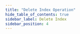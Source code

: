 ```yaml
---
title: "Delete Index Operation"
hide_table_of_contents: true
sidebar_label: Delete Index
sidebar_position: 4
---
```





<LanguageSwitcher supportedLanguages={supportedLanguages} />

<LanguageContent language="csharp">
   <DeleteIndexCsharp />
</LanguageContent>

<LanguageContent language="java">
   <DeleteIndexJava />
</LanguageContent>

<LanguageContent language="python">
   <DeleteIndexPython />
</LanguageContent>

<LanguageContent language="php">
   <DeleteIndexPhp />
</LanguageContent>

<LanguageContent language="nodejs">
   <DeleteIndexNodejs />
</LanguageContent>


<!---
### Indexes
- [What are Indexes](../../../../indexes/what-are-indexes)
- [Creating and Deploying Indexes](../../../../indexes/creating-and-deploying)
- [Index Administration](../../../../indexes/index-administration)

### Operations
- [How to Get Index](../../../../client-api/operations/maintenance/indexes/get-index)
- [How to Put Indexes](../../../../client-api/operations/maintenance/indexes/put-indexes)


-->